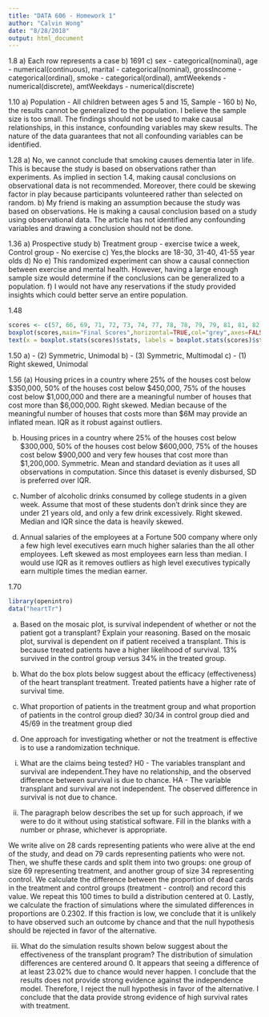 ```yaml
---
title: "DATA 606 - Homework 1"
author: "Calvin Wong"
date: "8/28/2018"
output: html_document
---
```


1.8
a) Each row represents a case
b) 1691
c) sex - categorical(nominal), age - numerical(continuous), marital - categorical(nominal), grossIncome - categorical(ordinal), smoke - categorical(ordinal), amtWeekends - numerical(discrete), amtWeekdays - numerical(discrete)

1.10
a) Population - All children between ages 5 and 15, Sample - 160 
b) No, the results cannot be generalized to the population. I believe the sample size is too small. The findings should not be used to make causal relationships, in this instance, confounding variables may skew results. The nature of the data guarantees that not all confounding variables can be identified.

1.28
a) No, we cannot conclude that smoking causes dementia later in life. This is because the study is based on observations rather than experiments. As implied in section 1.4, making causal conclusions on observational data is not recommended. Moreover, there could be skewing factor in play because participants volunteered rather than selected on random.
b) My friend is making an assumption because the study was based on observations. He is making a causal conclusion based on a study using observational data. The article has not identified any confounding variables and drawing a conclusion should not be done.

1.36
a) Prospective study
b) Treatment group - exercise twice a week, Control group - No exercise
c) Yes,the blocks are 18-30, 31-40, 41-55 year olds
d) No
e) This randomized experiment can show a causal connection between exercise and mental health. However, having a large enough sample size would determine if the conclusions can be generalized to a population.
f) I would not have any reservations if the study provided insights which could better serve an entire population.

1.48
```r
scores <- c(57, 66, 69, 71, 72, 73, 74, 77, 78, 78, 79, 79, 81, 81, 82, 83, 83, 88, 89, 94)
boxplot(scores,main="Final Scores",horizontal=TRUE,col="grey",axes=FALSE)
text(x = boxplot.stats(scores)$stats, labels = boxplot.stats(scores)$stats, y = 1.3)
```

1.50
a) - (2) Symmetric, Unimodal
b) - (3) Symmetric, Multimodal
c) - (1) Right skewed, Unimodal

1.56 
(a) Housing prices in a country where 25% of the houses cost below $350,000, 50% of the houses cost below $450,000, 75% of the houses cost below $1,000,000 and there are a meaningful number of houses that cost more than $6,000,000.
Right skewed. Median because of the meaningful number of houses that costs more than $6M may provide an inflated mean. IQR as it robust against outliers.

(b) Housing prices in a country where 25% of the houses cost below $300,000, 50% of the houses cost below $600,000, 75% of the houses cost below $900,000 and very few houses that cost more than $1,200,000.
Symmetric. Mean and standard deviation as it uses all observations in computation. Since this dataset is evenly disbursed, SD is preferred over IQR.

(c) Number of alcoholic drinks consumed by college students in a given week. Assume that most of these students don’t drink since they are under 21 years old, and only a few drink excessively.
Right skewed. Median and IQR since the data is heavily skewed.

(d) Annual salaries of the employees at a Fortune 500 company where only a few high level executives earn much higher salaries than the all other employees.
Left skewed as most employees earn less than median. I would use IQR as it removes outliers as high level executives typically earn multiple times the median earner.

1.70 
```r
library(openintro)
data("heartTr")
```

(a) Based on the mosaic plot, is survival independent of whether or not the patient got a transplant? Explain your reasoning.
Based on the mosaic plot, survival is dependent on if patient received a transplant. This is because treated patients have a higher likelihood of survival. 13% survived in the control group versus 34% in the treated group.

(b) What do the box plots below suggest about the efficacy (effectiveness) of the heart transplant treatment.
Treated patients have a higher rate of survival time.

(c) What proportion of patients in the treatment group and what proportion of patients in the control group died?
30/34 in control group died and 45/69 in the treatment group died

(d) One approach for investigating whether or not the treatment is effective is to use a randomization technique.
i. What are the claims being tested?
H0 - The variables transplant and survival are independent.They have no relationship, and the observed difference between survival is due to chance.
HA - The variable transplant and survival are not independent. The observed difference in survival is not due to chance.

ii. The paragraph below describes the set up for such approach, if we were to do it without using statistical software. Fill in the blanks with a number or phrase, whichever is appropriate.

We write alive on 28 cards representing patients who were alive at the end of the study, and dead on 79 cards representing patients who were not. Then, we shuffe these cards and split them into two groups: one group of size 69 representing treatment, and another group of size 34 representing control. We calculate the difference between the proportion of dead cards in the treatment and control groups (treatment - control) and record this value. We repeat this 100 times to build a distribution centered at 0. Lastly, we calculate the fraction of simulations where the simulated differences in proportions are 0.2302. If this fraction is low, we conclude that it is unlikely to have observed such an outcome by chance and that the null hypothesis should be rejected in favor of the alternative.

iii. What do the simulation results shown below suggest about the effectiveness of the transplant program?
The distribution of simulation differences are centered around 0. It appears that seeing a difference of at least 23.02% due to chance would never happen. I conclude that the results does not provide strong evidence against the independence model. Therefore, I reject the null hypothesis in favor of the alternative. I conclude that the data provide strong evidence of high survival rates with treatment.